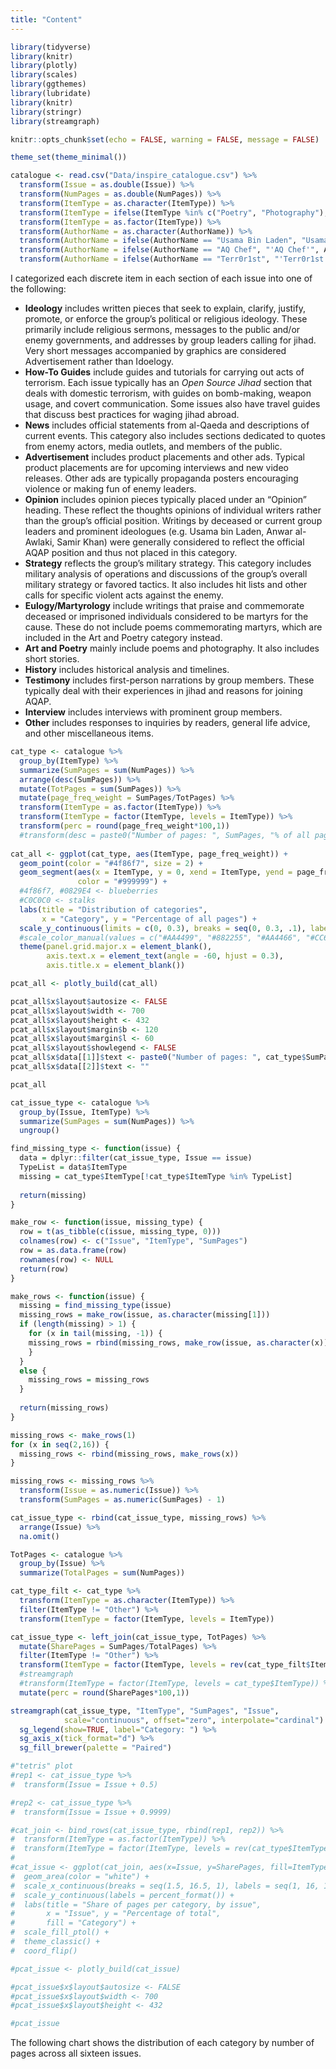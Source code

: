 ```yaml
---
title: "Content"
---
```


```r
library(tidyverse)
library(knitr)
library(plotly)
library(scales)
library(ggthemes)
library(lubridate)
library(knitr)
library(stringr)
library(streamgraph)

knitr::opts_chunk$set(echo = FALSE, warning = FALSE, message = FALSE)

theme_set(theme_minimal())

catalogue <- read.csv("Data/inspire_catalogue.csv") %>%
  transform(Issue = as.double(Issue)) %>%
  transform(NumPages = as.double(NumPages)) %>%
  transform(ItemType = as.character(ItemType)) %>%
  transform(ItemType = ifelse(ItemType %in% c("Poetry", "Photography"), "Art and Poetry", ItemType)) %>%
  transform(ItemType = as.factor(ItemType)) %>%
  transform(AuthorName = as.character(AuthorName)) %>%
  transform(AuthorName = ifelse(AuthorName == "Usama Bin Laden", "Usama bin Laden", AuthorName)) %>%
  transform(AuthorName = ifelse(AuthorName == "AQ Chef", "'AQ Chef'", AuthorName)) %>%
  transform(AuthorName = ifelse(AuthorName == "Terr0r1st", "'Terr0r1st'", AuthorName))
```

I categorized each discrete item in each section of each issue into one of the following:

* **Ideology** includes written pieces that seek to explain, clarify, justify, promote, or enforce the group's political or religious ideology. These primarily include religious sermons, messages to the public and/or enemy governments, and addresses by group leaders calling for jihad. Very short messages accompanied by graphics are considered Advertisement rather than Idoelogy.
* **How-To Guides** include guides and tutorials for carrying out acts of terrorism. Each issue typically has an *Open Source Jihad* section that deals with domestic terrorism, with guides on bomb-making, weapon usage, and covert communication. Some issues also have travel guides that discuss best practices for waging jihad abroad.
* **News** includes official statements from al-Qaeda and descriptions of current events. This category also includes sections dedicated to quotes from enemy actors, media outlets, and members of the public.
* **Advertisement** includes product placements and other ads. Typical product placements are for upcoming interviews and new video releases. Other ads are typically propaganda posters encouraging violence or making fun of enemy leaders. 
* **Opinion** includes opinion pieces typically placed under an "Opinion" heading. These reflect the thoughts opinions of individual writers rather than the group's official position. Writings by deceased or current group leaders and prominent ideologues (e.g. Usama bin Laden, Anwar al-Awlaki, Samir Khan) were generally considered to reflect the official AQAP position and thus not placed in this category.
* **Strategy** reflects the group's military strategy. This category includes military analysis of operations and discussions of the group's overall military strategy or favored tactics. It also includes hit lists and other calls for specific violent acts against the enemy.
* **Eulogy/Martyrology** include writings that praise and commemorate deceased or imprisoned individuals considered to be martyrs for the cause. These do not include poems commemorating martyrs, which are included in the Art and Poetry category instead.
* **Art and Poetry** mainly include poems and photography. It also includes short stories.
* **History** includes historical analysis and timelines.
* **Testimony** includes first-person narrations by group members. These typically deal with their experiences in jihad and reasons for joining AQAP.
* **Interview** includes interviews with prominent group members.
* **Other** includes responses to inquiries by readers, general life advice, and other miscellaneous items.

```r
cat_type <- catalogue %>%
  group_by(ItemType) %>%
  summarize(SumPages = sum(NumPages)) %>%
  arrange(desc(SumPages)) %>%
  mutate(TotPages = sum(SumPages)) %>%
  mutate(page_freq_weight = SumPages/TotPages) %>%
  transform(ItemType = as.factor(ItemType)) %>%
  transform(ItemType = factor(ItemType, levels = ItemType)) %>%
  transform(perc = round(page_freq_weight*100,1))
  #transform(desc = paste0("Number of pages: ", SumPages, "% of all pages: ", perc))
  
cat_all <- ggplot(cat_type, aes(ItemType, page_freq_weight)) + 
  geom_point(color = "#4f86f7", size = 2) + 
  geom_segment(aes(x = ItemType, y = 0, xend = ItemType, yend = page_freq_weight - 0.005),
               color = "#999999") + 
  #4f86f7, #0829E4 <- blueberries
  #C0C0C0 <- stalks
  labs(title = "Distribution of categories",
       x = "Category", y = "Percentage of all pages") + 
  scale_y_continuous(limits = c(0, 0.3), breaks = seq(0, 0.3, .1), labels=percent) + 
  #scale_color_manual(values = c("#AA4499", "#882255", "#AA4466", "#CC6677", "#661100", "#DDCC77", "#999933", #"#117733", "#44AA99", "#88CCEE", "#6699CC", "#332288")) + 
  theme(panel.grid.major.x = element_blank(),
        axis.text.x = element_text(angle = -60, hjust = 0.3),
        axis.title.x = element_blank())

pcat_all <- plotly_build(cat_all)

pcat_all$x$layout$autosize <- FALSE
pcat_all$x$layout$width <- 700
pcat_all$x$layout$height <- 432
pcat_all$x$layout$margin$b <- 120
pcat_all$x$layout$margin$l <- 60
pcat_all$x$layout$showlegend <- FALSE
pcat_all$x$data[[1]]$text <- paste0("Number of pages: ", cat_type$SumPages, "<br />", "% of all pages: ", cat_type$perc)
pcat_all$x$data[[2]]$text <- ""

pcat_all
```

```r
cat_issue_type <- catalogue %>%
  group_by(Issue, ItemType) %>%
  summarize(SumPages = sum(NumPages)) %>%
  ungroup()

find_missing_type <- function(issue) {
  data = dplyr::filter(cat_issue_type, Issue == issue)
  TypeList = data$ItemType
  missing = cat_type$ItemType[!cat_type$ItemType %in% TypeList]
  
  return(missing)
}

make_row <- function(issue, missing_type) {
  row = t(as_tibble(c(issue, missing_type, 0)))
  colnames(row) <- c("Issue", "ItemType", "SumPages")
  row = as.data.frame(row)
  rownames(row) <- NULL
  return(row)
}

make_rows <- function(issue) {
  missing = find_missing_type(issue)
  missing_rows = make_row(issue, as.character(missing[1]))
  if (length(missing) > 1) {
    for (x in tail(missing, -1)) {
    missing_rows = rbind(missing_rows, make_row(issue, as.character(x)))
    }
  }
  else {
    missing_rows = missing_rows
  }
  
  return(missing_rows)
}

missing_rows <- make_rows(1)
for (x in seq(2,16)) {
  missing_rows <- rbind(missing_rows, make_rows(x))
}

missing_rows <- missing_rows %>%
  transform(Issue = as.numeric(Issue)) %>%
  transform(SumPages = as.numeric(SumPages) - 1)

cat_issue_type <- rbind(cat_issue_type, missing_rows) %>%
  arrange(Issue) %>%
  na.omit()

TotPages <- catalogue %>%
  group_by(Issue) %>%
  summarize(TotalPages = sum(NumPages))

cat_type_filt <- cat_type %>%
  transform(ItemType = as.character(ItemType)) %>%
  filter(ItemType != "Other") %>%
  transform(ItemType = factor(ItemType, levels = ItemType))

cat_issue_type <- left_join(cat_issue_type, TotPages) %>%
  mutate(SharePages = SumPages/TotalPages) %>%
  filter(ItemType != "Other") %>%
  transform(ItemType = factor(ItemType, levels = rev(cat_type_filt$ItemType))) %>%
  #streamgraph 
  #transform(ItemType = factor(ItemType, levels = cat_type$ItemType)) %>%
  mutate(perc = round(SharePages*100,1))

streamgraph(cat_issue_type, "ItemType", "SumPages", "Issue",
            scale="continuous", offset="zero", interpolate="cardinal") %>%
  sg_legend(show=TRUE, label="Category: ") %>%
  sg_axis_x(tick_format="d") %>%
  sg_fill_brewer(palette = "Paired")

#"tetris" plot
#rep1 <- cat_issue_type %>%
#  transform(Issue = Issue + 0.5)

#rep2 <- cat_issue_type %>%
#  transform(Issue = Issue + 0.9999)

#cat_join <- bind_rows(cat_issue_type, rbind(rep1, rep2)) %>%
#  transform(ItemType = as.factor(ItemType)) %>%
#  transform(ItemType = factor(ItemType, levels = rev(cat_type$ItemType)))
#
#cat_issue <- ggplot(cat_join, aes(x=Issue, y=SharePages, fill=ItemType)) + 
#  geom_area(color = "white") + 
#  scale_x_continuous(breaks = seq(1.5, 16.5, 1), labels = seq(1, 16, 1)) + 
#  scale_y_continuous(labels = percent_format()) + 
#  labs(title = "Share of pages per category, by issue",
#       x = "Issue", y = "Percentage of total",
#       fill = "Category") + 
#  scale_fill_ptol() + 
#  theme_classic() + 
#  coord_flip()

#pcat_issue <- plotly_build(cat_issue)

#pcat_issue$x$layout$autosize <- FALSE
#pcat_issue$x$layout$width <- 700
#pcat_issue$x$layout$height <- 432

#pcat_issue
```

The following chart shows the distribution of each category by number of pages across all sixteen issues.

